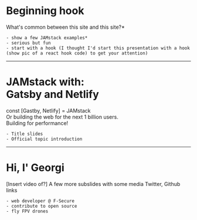 
<Head>
  <title>JAMstack with Gatsby and Netlify</title>
  <link rel="icon" type="image/x-icon" href="favicon.ico" />
  <meta
    property="og:url"
    content="https://jam-stack-with-gatsby-and-netlify.netlify.com"
  />
  <meta property="og:title" content="JAMstack with Gatsby and Netlify" />
  <meta property="og:description" content="TODO: Fill this in" />
  <meta
    property="og:image"
    content="https://blog.georgi-yanev.com/static/getting-started-with-software-development-1-61fe27ec8f41f8d457f91c70f3eee061.png"
  />
  <meta name="twitter:card" content="summary_large_image" />
  <meta name="twitter:site" content="@jumpalottahigh" />
  <meta
    name="twitter:image"
    content="https://blog.georgi-yanev.com/static/getting-started-with-software-development-1-61fe27ec8f41f8d457f91c70f3eee061.png"
  />
  <meta name="twitter:title" content="JAMstack with Gatsby and Netlify" />
  <meta name="twitter:description" content="TODO: Fill this in" />
</Head>


# Beginning hook

What's common between this site and this site?\*

```notes
- show a few JAMstack examples*
- serious but fun
- start with a hook (I thought I'd start this presentation with a hook (show pic of a react hook code) to get your attention)

```

---

# JAMstack with:<br/> Gatsby and Netlify

<Appear>
  const [Gastby, Netlify] = JAMstack
  <br />
  Or building the web for the next 1 billion users.
  <br />
  Building for performance!
</Appear>

```notes
- Title slides
- Official topic introduction
```

---

# Hi, I' Georgi

[Insert video of?]
A few more subslides with some media
Twitter, Github links

```notes
- web developer @ F-Secure
- contribute to open source
- fly FPV drones
```
